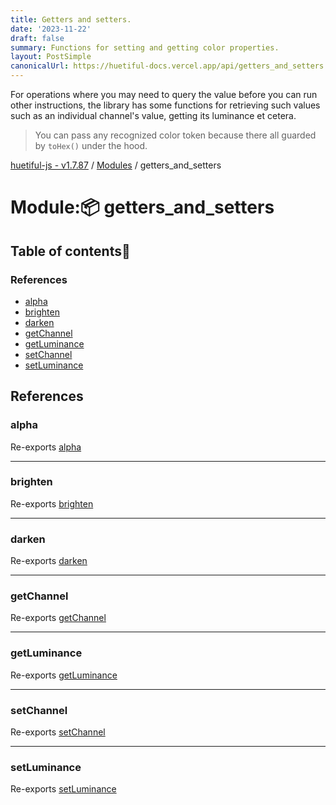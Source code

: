 ```yaml
---
title: Getters and setters.
date: '2023-11-22'
draft: false
summary: Functions for setting and getting color properties.
layout: PostSimple
canonicalUrl: https://huetiful-docs.vercel.app/api/getters_and_setters
---
```


For operations where you may need to query the value before you can run other instructions, the library has some functions for retrieving such values such as an individual channel's value, getting its luminance et cetera.

> You can pass any recognized color token because there all guarded by `toHex()` under the hood.


[huetiful-js - v1.7.87](../README.md) / [Modules](../modules.md) / getters\_and\_setters

# Module::package: getters\_and\_setters

## Table of contents:scroll:

### References

- [alpha](getters_and_setters.md#alpha)
- [brighten](getters_and_setters.md#brighten)
- [darken](getters_and_setters.md#darken)
- [getChannel](getters_and_setters.md#getchannel)
- [getLuminance](getters_and_setters.md#getluminance)
- [setChannel](getters_and_setters.md#setchannel)
- [setLuminance](getters_and_setters.md#setluminance)

## References

### alpha

Re-exports [alpha](index.md#alpha)

___

### brighten

Re-exports [brighten](index.md#brighten)

___

### darken

Re-exports [darken](index.md#darken)

___

### getChannel

Re-exports [getChannel](index.md#getchannel)

___

### getLuminance

Re-exports [getLuminance](index.md#getluminance)

___

### setChannel

Re-exports [setChannel](index.md#setchannel)

___

### setLuminance

Re-exports [setLuminance](index.md#setluminance)


